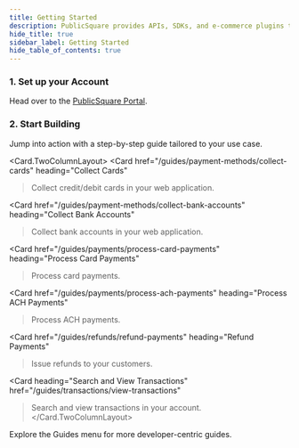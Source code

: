 ```yaml
---
title: Getting Started
description: PublicSquare provides APIs, SDKs, and e-commerce plugins to make capturing cards and managing payments fast and simple.
hide_title: true
sidebar_label: Getting Started
hide_table_of_contents: true
---
```



<Intro
  title="Getting Started"
  caption="PublicSquare provides APIs, SDKs, and e-commerce plugins to make capturing cards and managing payments fast and simple."
/>

### 1. Set up your Account

Head over to the [PublicSquare Portal](https://portal.publicsquare.com).

<AuthButtons />

### 2. Start Building

Jump into action with a step-by-step guide tailored to your use case.

<Card.TwoColumnLayout>
  <Card
    href="/guides/payment-methods/collect-cards"
    heading="Collect Cards"
  >Collect credit/debit cards in your web application.</Card>

  <Card
    href="/guides/payment-methods/collect-bank-accounts"
    heading="Collect Bank Accounts"
  >Collect bank accounts in your web application.</Card>

  <Card
    href="/guides/payments/process-card-payments"
    heading="Process Card Payments"
  >Process card payments.</Card>

  <Card
    href="/guides/payments/process-ach-payments"
    heading="Process ACH Payments"
  >Process ACH payments.</Card>

  <Card
    href="/guides/refunds/refund-payments"
    heading="Refund Payments"
  >Issue refunds to your customers.</Card>

  <Card
    heading="Search and View Transactions"
    href="/guides/transactions/view-transactions"
  >Search and view transactions in your account.</Card>
</Card.TwoColumnLayout>

Explore the Guides menu for more developer-centric guides.
